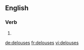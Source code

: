==English==

===Verb===
{{head|en|verb form}}

# {{en-third-person singular of|delouse}}

[[de:delouses]]
[[fr:delouses]]
[[vi:delouses]]